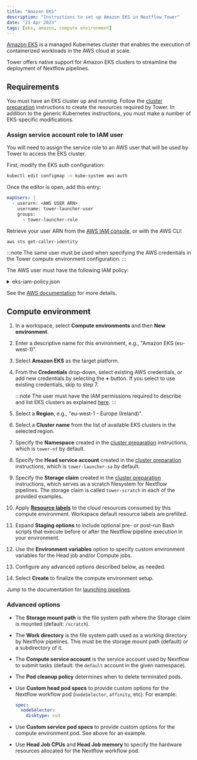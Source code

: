 ```yaml
---
title: "Amazon EKS"
description: "Instructions to set up Amazon EKS in Nextflow Tower"
date: "21 Apr 2023"
tags: [eks, amazon, compute environment]
---
```


[Amazon EKS](https://aws.amazon.com/eks/) is a managed Kubernetes cluster that enables the execution of containerized workloads in the AWS cloud at scale.

Tower offers native support for Amazon EKS clusters to streamline the deployment of Nextflow pipelines.

## Requirements

You must have an EKS cluster up and running. Follow the [cluster preparation](../compute-envs/k8s.mdx#cluster-preparation) instructions to create the resources required by Tower. In addition to the generic Kubernetes instructions, you must make a number of EKS-specific modifications.

### Assign service account role to IAM user

You will need to assign the service role to an AWS user that will be used by Tower to access the EKS cluster.

First, modify the EKS auth configuration:

```bash
kubectl edit configmap -n kube-system aws-auth
```

Once the editor is open, add this entry:

```yaml
mapUsers: |
  - userarn: <AWS USER ARN>
    username: tower-launcher-user
    groups:
      - tower-launcher-role
```

Retrieve your user ARN from the [AWS IAM console](https://console.aws.amazon.com/iam), or with the AWS CLI:

```bash
aws sts get-caller-identity
```

:::note
The same user must be used when specifying the AWS credentials in the Tower compute environment configuration.
:::

The AWS user must have the following IAM policy:

<details>
    <summary>eks-iam-policy.json</summary>
    ```yaml
     "docs/_templates/eks/eks-iam-policy.json"
    ```
</details>

See the [AWS documentation](https://docs.aws.amazon.com/eks/latest/userguide/add-user-role.html) for more details.

## Compute environment

1. In a workspace, select **Compute environments** and then **New environment**.

2. Enter a descriptive name for this environment, e.g., "Amazon EKS (eu-west-1)".

3. Select **Amazon EKS** as the target platform.

4. From the **Credentials** drop-down, select existing AWS credentials, or add new credentials by selecting the **+** button. If you select to use existing credentials, skip to step 7.

   :::note
   The user must have the IAM permissions required to describe and list EKS clusters as explained [here](#requirements).
   :::

5. Select a **Region**, e.g., "eu-west-1 - Europe (Ireland)".

6. Select a **Cluster name** from the list of available EKS clusters in the selected region.

7. Specify the **Namespace** created in the [cluster preparation](../compute-envs/k8s.mdx#cluster-preparation) instructions, which is `tower-nf` by default.

8. Specify the **Head service account** created in the [cluster preparation](../compute-envs/k8s.mdx#cluster-preparation) instructions, which is `tower-launcher-sa` by default.

9. Specify the **Storage claim** created in the [cluster preparation](../compute-envs/k8s.mdx#cluster-preparation) instructions, which serves as a scratch filesystem for Nextflow pipelines. The storage claim is called `tower-scratch` in each of the provided examples.

10. Apply [**Resource labels**](../resource-labels/overview.mdx) to the cloud resources consumed by this compute environment. Workspace default resource labels are prefilled.

11. Expand **Staging options** to include optional pre- or post-run Bash scripts that execute before or after the Nextflow pipeline execution in your environment.

12. Use the **Environment variables** option to specify custom environment variables for the Head job and/or Compute jobs.

13. Configure any advanced options described below, as needed.

14. Select **Create** to finalize the compute environment setup.

Jump to the documentation for [launching pipelines](../launch/launchpad.mdx).

### Advanced options

- The **Storage mount path** is the file system path where the Storage claim is mounted (default: `/scratch`).

- The **Work directory** is the file system path used as a working directory by Nextflow pipelines. This must be the storage mount path (default) or a subdirectory of it.

- The **Compute service account** is the service account used by Nextflow to submit tasks (default: the `default` account in the given namespace).

- The **Pod cleanup policy** determines when to delete terminated pods.

- Use **Custom head pod specs** to provide custom options for the Nextflow workflow pod (`nodeSelector`, `affinity`, etc). For example:

  ```yaml
  spec:
    nodeSelector:
      disktype: ssd
  ```

- Use **Custom service pod specs** to provide custom options for the compute environment pod. See above for an example.

- Use **Head Job CPUs** and **Head Job memory** to specify the hardware resources allocated for the Nextflow workflow pod.

<!--revisit for k8s CE pages consolidation:

Fusion v2 config options

Did you actually follow this steps during your review?

When I set up my EKS installation a while ago (following @bentsherman 's guide here: https://seqera.io/blog/deploying-nextflow-on-amazon-eks/) I ran into difficulties getting the Tower-EKS link up and had to go off-script to get things working.

We should probably verify nothing changes depending on EKS version (e.g. 1.25). @enekui-->
